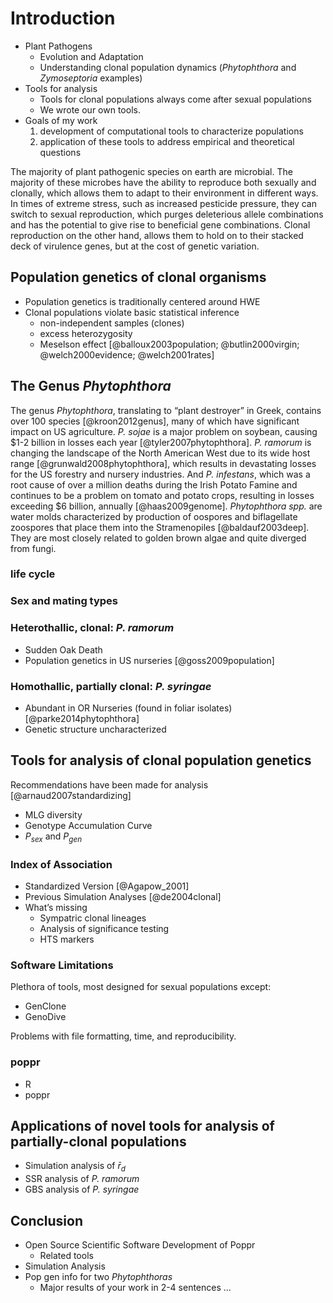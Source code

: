 # Introduction

<!-- NIK
INTRO Paragraph: Plant pathogens evolve ... adapt to crops ... udnerstnaindg evolutiona nd population dynamics is useful ... HEnce your work .. focuisng on Phytophthora and tool development. The objectives of my work were thus two-fold and included (1) development of computational tools to characterize populations and (2) application of these tools to populations of the plant pathogen genus *Phytophthora*.

ZHIAN 

I put this as a comment since it's a guideline
 -->

 - Plant Pathogens
 	- Evolution and Adaptation
 	- Understanding clonal population dynamics (*Phytophthora* and
 	  *Zymoseptoria* examples)
 - Tools for analysis
 	- Tools for clonal populations always come after sexual populations
 	- We wrote our own tools.
 - Goals of my work
 	1. development of computational tools to characterize populations
 	2. application of these tools to address empirical and theoretical questions


The majority of plant pathogenic species on earth are microbial. The majority of
these microbes have the ability to reproduce both sexually and clonally, which
allows them to adapt to their environment in different ways. In times of extreme
stress, such as increased pesticide pressure, they can switch to sexual
reproduction, which purges deleterious allele combinations and has the potential
to give rise to beneficial gene combinations. Clonal reproduction on the other
hand, allows them to hold on to their stacked deck of virulence genes, but at
the cost of genetic variation.



## Population genetics of clonal organisms

 - Population genetics is traditionally centered around HWE
 - Clonal populations violate basic statistical inference
 	- non-independent samples (clones)
 	- excess heterozygosity
 	- Meselson effect [@balloux2003population; @butlin2000virgin;
 	  @welch2000evidence; @welch2001rates]

## The Genus *Phytophthora*

<!-- ZHIAN

please note, This will not be the final draft. I took this from my project
proposal and plan to rework it.

 -->

The genus *Phytophthora*, translating to "plant destroyer" in Greek, contains
over 100 species [@kroon2012genus], many of which have significant impact on US
agriculture. *P. sojae* is a major problem on soybean, causing $1-2 billion in
losses each year [@tyler2007phytophthora]. *P. ramorum* is changing the
landscape of the North American West due to its wide host range
[@grunwald2008phytophthora], which results in devastating losses for the US
forestry and nursery industries. And *P. infestans*, which was a root cause of
over a million deaths during the Irish Potato Famine and continues to be a
problem on tomato and potato crops, resulting in losses exceeding $6 billion,
annually [@haas2009genome]. *Phytophthora spp.* are water molds characterized by
production of oospores and biflagellate zoospores that place them into the
Stramenopiles [@baldauf2003deep]. They are most closely related to golden brown
algae and quite diverged from fungi. 

<!-- NIK

include a figures such as: phylogenetic placement, morphologial fatures, life cycle, sexual cycle, GBS

 -->

### life cycle

### Sex and mating types

### Heterothallic, clonal: *P. ramorum*

 - Sudden Oak Death
 - Population genetics in US nurseries [@goss2009population]

### Homothallic, partially clonal: *P. syringae*

 - Abundant in OR Nurseries (found in foliar isolates) [@parke2014phytophthora]
 - Genetic structure uncharacterized

## Tools for analysis of clonal population genetics

Recommendations have been made for analysis [@arnaud2007standardizing]

 - MLG diversity
 - Genotype Accumulation Curve
 - $P_{sex}$ and $P_{gen}$

### Index of Association

 - Standardized Version [@Agapow_2001]
 - Previous Simulation Analyses [@de2004clonal]
 - What's missing
 	- Sympatric clonal lineages
 	- Analysis of significance testing
 	- HTS markers

### Software Limitations

Plethora of tools, most designed for sexual populations except:

 - GenClone
 - GenoDive

Problems with file formatting, time, and reproducibility.

### poppr

 - R
 - poppr

## Applications of novel tools for analysis of partially-clonal populations

 - Simulation analysis of $\bar{r}_d$
 - SSR analysis of *P. ramorum*
 - GBS analysis of *P. syringae*

## Conclusion

<!-- ZHIAN this will prime the order of the chapters -->

- Open Source Scientific Software Development of Poppr
	- Related tools
- Simulation Analysis
- Pop gen info for two *Phytophthoras*
  - Major results of your work in 2-4 sentences ...
